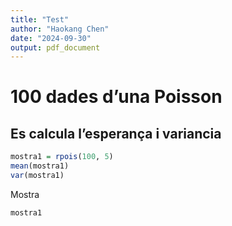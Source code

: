 ```yaml
---
title: "Test"
author: "Haokang Chen"
date: "2024-09-30"
output: pdf_document
---
```

# 100 dades d'una Poisson
## Es calcula l'esperança i variancia



```r
mostra1 = rpois(100, 5)
mean(mostra1)
var(mostra1)
```

Mostra

```r
mostra1
```
